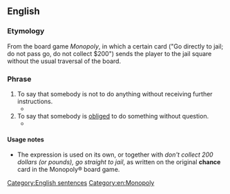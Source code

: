 ==English==

===Etymology===
From the board game ''Monopoly'', in which a certain card ("Go directly to jail; do not pass go, do not collect $200") sends the player to the jail square without the usual traversal of the board.

===Phrase===
{{head|en|phrase}}

# To say that somebody is not to do anything without receiving further instructions.
#* {{quote-text|en|year=1994|author=Linda Shaw|title=One Pale, Fawn Glove.|page=195|passage=Don't come back, don't see Taylor, '''don't pass Go.''' Don't do anything in this town again, Miss Grey, ever.}}
# To say that somebody is [[obliged]] to do something without question.
#* {{quote-text|en|year=2001|author=Janice E. Hale|title=Learning While Black|page=126|passage=As usual, this information was imparted to me with a blank stare, and dumped in my lap with an expression that said,''' "Don't pass Go''', don't collect 200 dollars, go straight to jail!"}}

====Usage notes====
* The expression is used on its own, or together with ''don't collect 200 dollars (or pounds), go straight to jail'', as written on the original '''chance''' card in the Monopoly® board game.

[[Category:English sentences]]
[[Category:en:Monopoly]]